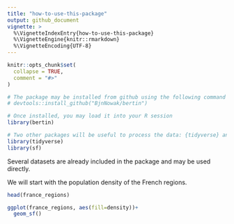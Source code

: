```yaml
---
title: "how-to-use-this-package"
output: github_document
vignette: >
  %\VignetteIndexEntry{how-to-use-this-package}
  %\VignetteEngine{knitr::rmarkdown}
  %\VignetteEncoding{UTF-8}
---
```


```r
knitr::opts_chunk$set(
  collapse = TRUE,
  comment = "#>"
)
```

```r
# The package may be installed from github using the following command (to use only once):
# devtools::install_github("BjnNowak/bertin")

# Once installed, you may load it into your R session
library(bertin)

# Two other packages will be useful to process the data: {tidyverse} and {sf}
library(tidyverse)
library(sf)

```

Several datasets are already included in the package and may be used directly. 

We will start with the population density of the French regions.

```r

head(france_regions)

```


```r

ggplot(france_regions, aes(fill=density))+
  geom_sf()

```
